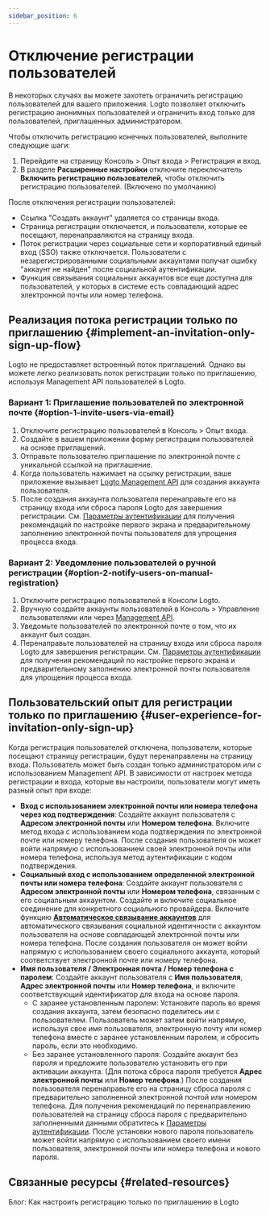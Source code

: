 ```yaml
---
sidebar_position: 6
---
```


# Отключение регистрации пользователей

В некоторых случаях вы можете захотеть ограничить регистрацию пользователей для вашего приложения. Logto позволяет отключить регистрацию анонимных пользователей и ограничить вход только для пользователей, приглашенных администратором.

Чтобы отключить регистрацию конечных пользователей, выполните следующие шаги:

1. Перейдите на страницу <CloudLink to="/sign-in-experience/sign-up-and-sign-in">Консоль > Опыт входа > Регистрация и вход</CloudLink>.
2. В разделе **Расширенные настройки** отключите переключатель **Включить регистрацию пользователей**, чтобы отключить регистрацию пользователей. (Включено по умолчанию)

После отключения регистрации пользователей:

- Ссылка "Создать аккаунт" удаляется со страницы входа.
- Страница регистрации отключается, и пользователи, которые ее посещают, перенаправляются на страницу входа.
- Поток регистрации через социальные сети и корпоративный единый вход (SSO) также отключается. Пользователи с незарегистрированными социальными аккаунтами получат ошибку "аккаунт не найден" после социальной аутентификации.
- Функция связывания социальных аккаунтов все еще доступна для пользователей, у которых в системе есть совпадающий адрес электронной почты или номер телефона.

## Реализация потока регистрации только по приглашению \{#implement-an-invitation-only-sign-up-flow}

Logto не предоставляет встроенный поток приглашений. Однако вы можете легко реализовать поток регистрации только по приглашению, используя Management API пользователей в Logto.

### Вариант 1: Приглашение пользователей по электронной почте \{#option-1-invite-users-via-email}

1. Отключите регистрацию пользователей в <CloudLink to="/sign-in-experience/sign-up-and-sign-in">Консоль > Опыт входа</CloudLink>.
2. Создайте в вашем приложении форму регистрации пользователей на основе приглашений.
3. Отправьте пользователю приглашение по электронной почте с уникальной ссылкой на приглашение.
4. Когда пользователь нажимает на ссылку регистрации, ваше приложение вызывает [Logto Management API](https://openapi.logto.io/operation/operation-createuser) для создания аккаунта пользователя.
5. После создания аккаунта пользователя перенаправьте его на страницу входа или сброса пароля Logto для завершения регистрации. См. [Параметры аутентификации](/end-user-flows/authentication-parameters/) для получения рекомендаций по настройке первого экрана и предварительному заполнению электронной почты пользователя для упрощения процесса входа.

### Вариант 2: Уведомление пользователей о ручной регистрации \{#option-2-notify-users-on-manual-registration}

1. Отключите регистрацию пользователей в Консоли Logto.
2. Вручную создайте аккаунты пользователей в <CloudLink to="/users">Консоль > Управление пользователями</CloudLink> или через [Management API](https://openapi.logto.io/operation/operation-createuser).
3. Уведомьте пользователей по электронной почте о том, что их аккаунт был создан.
4. Перенаправьте пользователей на страницу входа или сброса пароля Logto для завершения регистрации. См. [Параметры аутентификации](/end-user-flows/authentication-parameters/) для получения рекомендаций по настройке первого экрана и предварительному заполнению электронной почты пользователя для упрощения процесса входа.

## Пользовательский опыт для регистрации только по приглашению \{#user-experience-for-invitation-only-sign-up}

Когда регистрация пользователей отключена, пользователи, которые посещают страницу регистрации, будут перенаправлены на страницу входа. Пользователь может быть создан только администратором или с использованием Management API. В зависимости от настроек метода регистрации и входа, которые вы настроили, пользователи могут иметь разный опыт при входе:

- **Вход с использованием электронной почты или номера телефона через код подтверждения**: Создайте аккаунт пользователя с **Адресом электронной почты** или **Номером телефона**. Включите метод входа с использованием кода подтверждения по электронной почте или номеру телефона. После создания пользователя он может войти напрямую с использованием своей электронной почты или номера телефона, используя метод аутентификации с кодом подтверждения.
- **Социальный вход с использованием определенной электронной почты или номера телефона**: Создайте аккаунт пользователя с **Адресом электронной почты** или **Номером телефона**, связанным с его социальным аккаунтом. Создайте и включите социальное соединение для конкретного социального провайдера. Включите функцию [**Автоматическое связывание аккаунтов**](/end-user-flows/sign-up-and-sign-in/social-sign-in#account-linking) для автоматического связывания социальной идентичности с аккаунтом пользователя на основе совпадающей электронной почты или номера телефона. После создания пользователя он может войти напрямую с использованием своего социального аккаунта, который соответствует электронной почте или номеру телефона.
- **Имя пользователя / Электронная почта / Номер телефона с паролем**: Создайте аккаунт пользователя с **Имя пользователя**, **Адрес электронной почты** или **Номер телефона**, и включите соответствующий идентификатор для входа на основе пароля.
  - С заранее установленным паролем: Установите пароль во время создания аккаунта, затем безопасно поделитесь им с пользователем. Пользователь может затем войти напрямую, используя свое имя пользователя, электронную почту или номер телефона вместе с заранее установленным паролем, и сбросить пароль, если это необходимо.
  - Без заранее установленного пароля: Создайте аккаунт без пароля и предложите пользователю установить его при активации аккаунта. (Для потока сброса пароля требуется **Адрес электронной почты** или **Номер телефона**.) После создания пользователя перенаправьте его на страницу сброса пароля с предварительно заполненной электронной почтой или номером телефона. Для получения рекомендаций по перенаправлению пользователей на страницу сброса пароля с предварительно заполненными данными обратитесь к [Параметры аутентификации](/end-user-flows/authentication-parameters/). После установки нового пароля пользователь может войти напрямую с использованием своего имени пользователя, электронной почты или номера телефона и нового пароля.

## Связанные ресурсы \{#related-resources}

<Url href="https://blog.logto.io/invitation-only-sign-up">
  Блог: Как настроить регистрацию только по приглашению в Logto
</Url>
